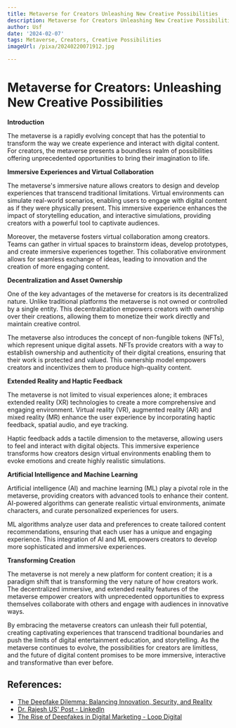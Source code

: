 ```yaml
---
title: Metaverse for Creators Unleashing New Creative Possibilities
description: Metaverse for Creators Unleashing New Creative Possibilities
author: Usf
date: '2024-02-07'
tags: Metaverse, Creators, Creative Possibilities
imageUrl: /pixa/20240220071912.jpg

---
```

# Metaverse for Creators: Unleashing New Creative Possibilities

**Introduction**

The metaverse is  a rapidly evolving concept that has the potential to transform the way  we create experience and interact with digital content. For  creators, the metaverse presents a boundless realm of possibilities offering unprecedented opportunities to bring their imagination  to life.

**Immersive Experiences and  Virtual Collaboration**

The  metaverse's immersive nature allows creators to design and develop experiences that transcend traditional limitations. Virtual environments can simulate real-world scenarios, enabling users to  engage with digital content as if they were physically present. This immersive experience enhances the impact of storytelling education, and interactive simulations, providing creators  with a  powerful tool to captivate audiences.

Moreover, the metaverse fosters virtual collaboration among creators. Teams can gather  in virtual  spaces to brainstorm  ideas, develop prototypes,  and create immersive experiences together. This collaborative environment allows for seamless exchange of ideas,  leading to innovation and the creation of more engaging content.

**Decentralization and Asset Ownership**

One of the key advantages of the metaverse for creators is its decentralized nature. Unlike traditional platforms  the metaverse is not owned or  controlled by a  single entity. This decentralization empowers creators with ownership over their creations, allowing them to  monetize their work directly and maintain creative control.

The metaverse also introduces the  concept  of  non-fungible tokens (NFTs),  which represent unique digital assets.  NFTs provide creators  with a way to establish ownership  and authenticity of their digital creations,  ensuring that their work is protected and valued. This ownership model empowers creators and incentivizes them to produce high-quality content.

**Extended Reality and Haptic Feedback**

The metaverse is not limited to visual experiences alone; it embraces extended reality (XR) technologies to create  a more comprehensive and engaging environment. Virtual reality (VR), augmented reality  (AR) and mixed reality (MR) enhance the user  experience  by incorporating haptic feedback, spatial  audio, and eye  tracking.

Haptic feedback adds a tactile dimension  to the metaverse, allowing users to feel and interact with digital objects. This immersive experience transforms how creators design virtual  environments enabling them  to evoke emotions and create highly realistic simulations.

**Artificial Intelligence and Machine Learning**

Artificial  intelligence (AI) and machine learning  (ML) play a pivotal role in the metaverse, providing  creators with advanced tools to enhance their content. AI-powered  algorithms can generate  realistic virtual environments, animate characters, and curate personalized experiences for users.

ML algorithms analyze user  data and preferences to create tailored content recommendations, ensuring that each user has a unique and engaging experience. This integration of AI  and ML empowers creators  to develop more  sophisticated and immersive experiences.

**Transforming Creation**

The metaverse  is not merely a new platform for content creation; it is a paradigm shift that is transforming the very  nature of how creators work. The decentralized  immersive, and extended reality features of the metaverse empower creators with unprecedented opportunities to express themselves collaborate with others and  engage with audiences in innovative ways.

By embracing the metaverse creators can unleash their full potential, creating captivating experiences that transcend traditional boundaries and push the limits of digital entertainment education,  and storytelling. As the metaverse continues  to evolve, the possibilities for creators are limitless, and the future of digital content promises to be more immersive, interactive and transformative than  ever before.

## References:
- [The Deepfake Dilemma: Balancing Innovation, Security, and Reality](https://www.captechu.edu/blog/deepfake-dilemma-balancing-innovation-security-and-reality)
- [Dr. Rajesh US' Post - LinkedIn](https://www.linkedin.com/posts/rajeshus_deepfake-deepfakes-ai-activity-7074282063247413248-IVMm)
- [The Rise of Deepfakes in Digital Marketing - Loop Digital](https://www.loop-digital.co.uk/the-rise-of-deepfake-technology/)
